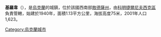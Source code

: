 {{unreferenced|time=2018-07-14T12:43:35+00:00}}
{{coord|46|53|40|N|30|51|40|E|scale:30000|display=title}}

'''基羅韋'''（{{lang-uk|Трояндове}}），是[[烏克蘭|烏克蘭]]的城鎮，位於該國西南部[[敖德薩州|敖德薩州]]，由[[科明捷爾尼夫西克區|科明捷爾尼夫西克區]]負責管轄，始建於1940年，面積1.13平方公里，海拔高度75米，2001年人口1,623。

{{Ukraine-geo-stub}}
[[Category:烏克蘭城市|Category:烏克蘭城市]]